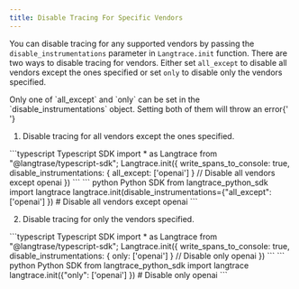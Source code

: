 ```yaml
---
title: Disable Tracing For Specific Vendors
---
```


You can disable tracing for any supported vendors by passing the `disable_instrumentations` parameter in `Langtrace.init` function. There are two ways to disable tracing for vendors. Either set `all_except` to disable all vendors except the ones specified or set `only` to disable only the vendors specified.

<Warning>
  Only one of `all_except` and `only` can be set in the
  `disable_instrumentations` object. Setting both of them will throw an
  error{' '}
</Warning>

1. Disable tracing for all vendors except the ones specified.

<CodeGroup>
```typescript Typescript SDK
import * as Langtrace from "@langtrase/typescript-sdk";
Langtrace.init({
  write_spans_to_console: true,
  disable_instrumentations: { all_except: ['openai'] } // Disable all vendors except openai
})
```
``` python Python SDK
from langtrace_python_sdk import langtrace
langtrace.init(disable_instrumentations={"all_except": ['openai'] }) # Disable all vendors except openai
```
</CodeGroup>

2. Disable tracing for only the vendors specified.

<CodeGroup>
```typescript Typescript SDK
import * as Langtrace from "@langtrase/typescript-sdk";
Langtrace.init({
  write_spans_to_console: true,
  disable_instrumentations: { only: ['openai'] } // Disable only openai
})
```
``` python Python SDK
from langtrace_python_sdk import langtrace
langtrace.init({"only": ['openai'] }) # Disable only openai
```
</CodeGroup>
